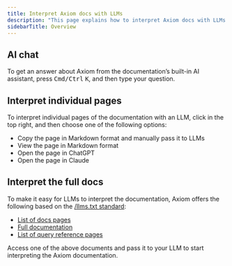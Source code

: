 ```yaml
---
title: Interpret Axiom docs with LLMs
description: "This page explains how to interpret Axiom docs with LLMs."
sidebarTitle: Overview
---
```


## AI chat

To get an answer about Axiom from the documentation’s built-in AI assistant, press <kbd>Cmd/Ctrl</kbd>&nbsp;<kbd>K</kbd>, and then type your question.

## Interpret individual pages

To interpret individual pages of the documentation with an LLM, click <Icon icon="chevron-down" iconType="solid" /> in the top right, and then choose one of the following options:
- Copy the page in Markdown format and manually pass it to LLMs
- View the page in Markdown format
- Open the page in ChatGPT
- Open the page in Claude

## Interpret the full docs

To make it easy for LLMs to interpret the documentation, Axiom offers the following based on the [/llms.txt standard](https://llmstxt.org/):

- [List of docs pages](https://axiom.co/docs/llms.txt)
- [Full documentation](https://axiom.co/docs/llms-full.txt)
- [List of query reference pages](https://axiom.co/docs/llms-apl.txt)

Access one of the above documents and pass it to your LLM to start interpreting the Axiom documentation.